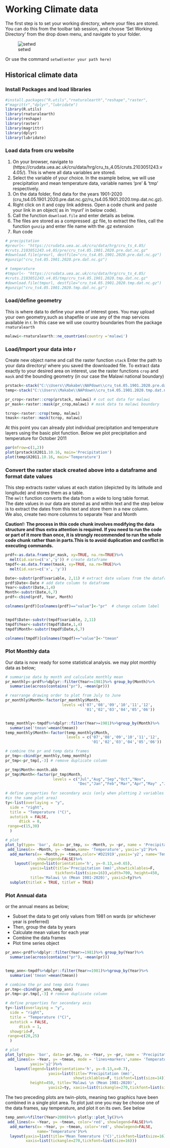 # Working Climate data

The first step is to set your working directory, where your files are stored. You can do this from the toolbar tab session, and choose 'Set Working Directory' from the drop down menu, and navigate to your folder. 

![setwd](tutorial_screenshots/setwd.png)


Or use the command `setwd(enter your path here)`


## Historical climate data

### Install Packages and load libraries


```r
#install.packages("R.utils","rnaturalearth","reshape","raster",
#"magrittr","dplyr","lubridate")
library(R.utils)
library(rnaturalearth)
library(reshape)
library(raster)
library(magrittr)
library(dplyr)
library(lubridate)
```

### Load data from cru website

1. On your browser, navigate to (https://crudata.uea.ac.uk/cru/data/hrg/cru_ts_4.05/cruts.2103051243.v4.05/). This is where all data variables are stored. 
2. Select the variable of your choice. In the example below, we will use precipitation and mean temperature data, variable names 'pre' & 'tmp' respectively. 
3. On the data folder, find data for the years 1901-2020 
(cru_ts4.05.1901.2020.pre.dat.nc.gz/ru_ts4.05.1901.2020.tmp.dat.nc.gz). 
4. Right click on it and copy link address. Open a code chunk and paste your link in an object( as in 'myurl' in below code).
5. Call the function `download.file` and enter details as below.
6. The files are stored as a compressed .gz file, to extract the files, call the function `gunzip` and enter file name with the .gz extension
7. Run code


```r

# precipitation
#preurl<- "https://crudata.uea.ac.uk/cru/data/hrg/cru_ts_4.05/
#cruts.2103051243.v4.05/pre/cru_ts4.05.1901.2020.pre.dat.nc.gz"
#download.file(preurl, destfile="cru_ts4.05.1901.2020.pre.dat.nc.gz")
#gunzip("cru_ts4.05.1901.2020.pre.dat.nc.gz")

# temperature
#tmpurl<- "https://crudata.uea.ac.uk/cru/data/hrg/cru_ts_4.05/
#cruts.2103051243.v4.05/tmp/cru_ts4.05.1901.2020.tmp.dat.nc.gz"
#download.file(tmpurl, destfile="cru_ts4.05.1901.2020.tmp.dat.nc.gz")
#gunzip("cru_ts4.05.1901.2020.tmp.dat.nc.gz")
```

### Load/define geometry
This is where data to define your area of interest goes.
You may upload your own geometry,such as shapefile or use any of the map services available in r. In this case we will use country boundaries from the package `rnaturalearth`

```r
malawi<-rnaturalearth::ne_countries(country ='malawi')
```

### Load/Import your data into r
Create new object name and call the raster function `stack`
Enter the path to your data directory/ where you saved the downloaded file.
To extract data exactly to your desired area on interest, use the raster functions `crop` and `mask` and the bounding geometry (in our case the Malawi national boundary)

```r

prstack<-stack("C:\\Users\\Makabe\\NAPdown\\cru_ts4.05.1901.2020.pre.dat.nc")
temp<-stack("C:\\Users\\Makabe\\NAPdown\\cru_ts4.05.1901.2020.tmp.dat.nc")

pr_crop<-raster::crop(prstack, malawi) # cut out data for malawi
pr_mask<-raster::mask(pr_crop,malawi) # mask data to malawi boundary

tcrop<-raster::crop(temp, malawi)
tmask<-raster::mask(tcrop, malawi)

```

At this point you can already plot individual precipitation and temperature layers using the basic plot function. Below we plot precipitation and temperature  for October 2011

```r
par(mfrow=c(1,2))
plot(prstack$X2011.10.16, main='Precipitation')
plot(temp$X2011.10.16, main='Temperature')

```


### Convert the raster stack created above into a dataframe and format date values
This step extracts raster values at each station (depicted by its latitude and longitude) and stores them as a table.  
The `melt` function converts the data from a wide to long table format.     
The date values in our data are stored as and within text and the step below is to extract the dates from this text and store them in a new column.     
We also, create two more columns to separate Year and Month  

__Caution!: The process in this code chunk involves modifying the data structure and thus extra attention is required. If you need to run the code or part of it more than once, it is strongly recommended to run the whole code chunk rather than in parts.This is to avoid duplication and conflict in executing commands.__ 

```r

prdf<-as.data.frame(pr_mask, xy=TRUE, na.rm=TRUE)%>%
  melt(id.vars=c('x','y')) # create dataframe
tmpdf<-as.data.frame(tmask, xy=TRUE, na.rm=TRUE)%>%
  melt(id.vars=c('x', 'y'))

Date<-substr(prdf$variable, 2,11) # extract date values from the dataframe
prdf$Date<-Date # add date column to dataframe
Year<-substr(Date,1,4)
Month<-substr(Date,6,7)
prdf<-cbind(prdf, Year, Month)

colnames(prdf)[colnames(prdf)=="value"]<-"pr"  # change column label


tmpdf$Date<-substr(tmpdf$variable, 2,11) 
tmpdf$Year<-substr(tmpdf$Date,1,4)
tmpdf$Month<-substr(tmpdf$Date,6,7)

colnames(tmpdf)[colnames(tmpdf)=="value"]<-"tmean" 

```

### Plot Monthly data
Our data is now ready for some statistical analysis.
we may plot monthly data as below;

```r
# summarise data by month and calculate monthly mean
pr_monthly<-prdf%>%dplyr::filter(Year>=1981)%>% group_by(Month)%>%
  summarise(across(contains("pr"), ~mean(pr))) 

# rearrange drawing order to plot from July to June
pr_monthly$Month<-factor(pr_monthly$Month,
                         levels =c('07','08','09','10','11','12',
                                   '01','02','03','04','05','06'))


temp_monthly<-tmpdf%>%dplyr::filter(Year>=1981)%>%group_by(Month)%>%
  summarise('tmean'=mean(tmean))
temp_monthly$Month<-factor(temp_monthly$Month, 
                           levels = c('07','08','09','10','11','12',
                                      '01','02','03','04','05','06'))

# combine the pr and temp data frames 
pr_tmp<-cbind(pr_monthly,temp_monthly) 
pr_tmp<-pr_tmp[,-3] # remove duplicate column

pr_tmp$Month<-month.abb
pr_tmp$Month<-factor(pr_tmp$Month, 
                     levels = c("Jul","Aug","Sep","Oct","Nov", 
                                "Dec","Jan","Feb","Mar","Apr","May" ,"Jun"))
 
# define properties for secondary axis (only when plotting 2 variables 
#in the same plot area)
ty<-list(overlaying = "y",
  side = "right",
  title = "Temperature (°C)",
  autotick = FALSE,
      dtick = 8,
 range=c(15,30)
  )

# plot 
plot_ly(type= 'bar', data= pr_tmp, x= ~Month, y= ~pr, name = 'Precipitation')%>%
 add_lines(x= ~Month, y= ~tmean,name= 'Temperature', yaxis='y2')%>%
  add_markers(x= ~Month,y= ~tmean,color='#D21919',yaxis='y2', name='Temperature', 
              showlegend=FALSE)%>%
    layout(legend=list(orientation='h', y=-0.13,x=0.65), 
           yaxis=list(title='Precipitation (mm)',showticklables=F,
                      tickfont=list(size=16)),width=700, height=450, 
           title='Malawi \n (Mean 1981-2020)', yaxis2=ty)%>%
  subplot(titleX = TRUE, titleY = TRUE)
```

### Plot Annual data
or the annual means as below;  

+ Subset the data to get only values from 1981 on wards (or whichever year is preferred)
+ Then, group the data by years
+ Calculate mean values for each year
+ Combine the data frames
+ Plot time series object


```r

pr_ann<-prdf%>%dplyr::filter(Year>=1981)%>% group_by(Year)%>%
  summarise(across(contains("pr"), ~mean(pr))) 


temp_ann<-tmpdf%>%dplyr::filter(Year>=1981)%>%group_by(Year)%>%
  summarise('tmean'=mean(tmean))

# combine the pr and temp data frames
pr.tmp<-cbind(pr_ann,temp_ann) 
pr.tmp<-pr.tmp[,-3] # remove duplicate column

# define properties for secondary axis
ty<-list(overlaying = "y",
  side = "right",
  title = "Temperature (°C)",
  autotick = FALSE,
      dtick = 1,
  showgrid=F,
 range=c(20,25)
  )

# plot 
plot_ly(type= 'bar', data= pr.tmp, x= ~Year, y= ~pr, name = 'Precipitation')%>%
 add_lines(x= ~Year, y= ~tmean, mode = 'lines+markers',name= 'Temperature',
           yaxis='y2')%>%
    layout(legend=list(orientation='h', y=-0.13,x=0.7), 
                   yaxis=list(title='Precipitation (mm)',
                              showticklables=F, tickfont=list(size=14)),width=700, 
           height=450, title='Malawi \n (Mean 1981-2020)', 
                   yaxis2=ty, xaxis=list(tickangle=270,tickfont=list(size=14)))


```



The two preceding plots are twin-plots, meaning two graphics have been combined in a single plot area. 
To plot just one you may be choose one of the data frames, say temperature, and plot it on its own. See below


```r

temp_ann%>%filter(Year>2000)%>% plotly::plot_ly()%>%
 add_lines(x= ~Year, y= ~tmean, color='red', showlegend=FALSE)%>%
  add_markers(x= ~Year, y= ~tmean, color='red', showlegend=FALSE, 
              name='Temperature')%>%
  layout(yaxis=list(title='Mean Temerature (°C)',tickfont=list(size=16)),
         xaxis=list(tickangle=270,tickfont=list(size=16)))

```

